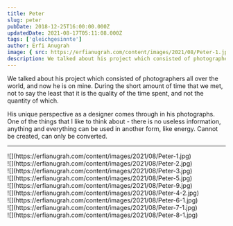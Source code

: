 ```yaml
---
title: Peter
slug: peter
pubDate: 2018-12-25T16:00:00.000Z
updatedDate: 2021-08-17T05:11:08.000Z
tags: ['gleichgesinnte']
author: Erfi Anugrah
image: { src: https://erfianugrah.com/content/images/2021/08/Peter-1.jpg, alt: peter-1 }
description: We talked about his project which consisted of photographers all over the world, and now he is on mine. During the short amount of time that we met, not to say the least that it is the quality of the time spent, and not the quantity of which.
---
```


We talked about his project which consisted of photographers all over the world, and now he is on mine. During the short amount of time that we met, not to say the least that it is the quality of the time spent, and not the quantity of which.

His unique perspective as a designer comes through in his photographs. One of the things that I like to think about - there is no useless information, anything and everything can be used in another form, like energy. Cannot be created, can only be converted.

---
<div class="grid grid-cols-1 sm:grid-cols-2 md:grid-cols-3 lg:grid-cols-4 gap-4"><div class="col-span-1">
    <div class="col-span-1">![](https://erfianugrah.com/content/images/2021/08/Peter-1.jpg)</div>
    <div class="col-span-1">![](https://erfianugrah.com/content/images/2021/08/Peter-2.jpg)</div>
    <div class="col-span-1">![](https://erfianugrah.com/content/images/2021/08/Peter-3.jpg)</div>
    <div class="col-span-1">![](https://erfianugrah.com/content/images/2021/08/Peter-5.jpg)</div>
    <div class="col-span-1">![](https://erfianugrah.com/content/images/2021/08/Peter-9.jpg)</div>
    <div class="col-span-1">![](https://erfianugrah.com/content/images/2021/08/Peter-4-2.jpg)</div>
    <div class="col-span-1">![](https://erfianugrah.com/content/images/2021/08/Peter-6-1.jpg)</div>
    <div class="col-span-1">![](https://erfianugrah.com/content/images/2021/08/Peter-7-1.jpg)</div>
    <div class="col-span-1">![](https://erfianugrah.com/content/images/2021/08/Peter-8-1.jpg)</div>
</div>